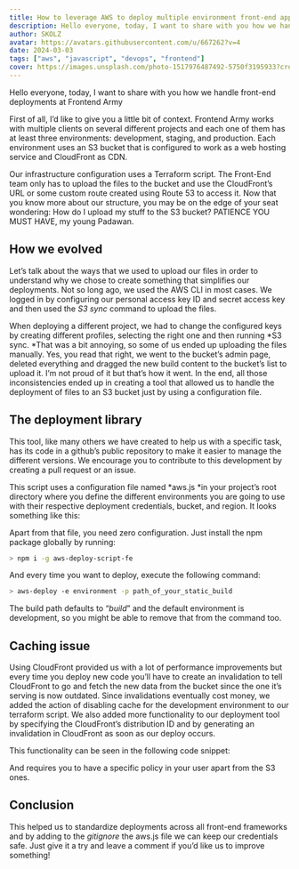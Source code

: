```yaml
---
title: How to leverage AWS to deploy multiple environment front-end apps
description: Hello everyone, today, I want to share with you how we handle front-end deployments at Frontend Army
author: SKOLZ
avatar: https://avatars.githubusercontent.com/u/667262?v=4
date: 2024-03-03
tags: ["aws", "javascript", "devops", "frontend"]
cover: https://images.unsplash.com/photo-1517976487492-5750f3195933?crop=entropy&cs=srgb&fm=jpg&ixid=M3wzMzc0NjN8MHwxfHNlYXJjaHwxfHxyb2NrZXR8ZW58MHx8fHwxNzA2MjAyMDg0fDA&ixlib=rb-4.0.3&w=800&h=800&auto=compress%2Cformat&fit=max
---
```


Hello everyone, today, I want to share with you how we handle front-end deployments at Frontend Army

First of all, I’d like to give you a little bit of context. Frontend Army works with multiple clients on several different projects and each one of them has at least three environments: development, staging, and production. Each environment uses an S3 bucket that is configured to work as a web hosting service and CloudFront as CDN.

Our infrastructure configuration uses a Terraform script. The Front-End team only has to upload the files to the bucket and use the CloudFront’s URL or some custom route created using Route 53 to access it. Now that you know more about our structure, you may be on the edge of your seat wondering: How do I upload my stuff to the S3 bucket? PATIENCE YOU MUST HAVE, my young Padawan.

## How we evolved

Let’s talk about the ways that we used to upload our files in order to understand why we chose to create something that simplifies our deployments. Not so long ago, we used the AWS CLI in most cases. We logged in by configuring our personal access key ID and secret access key and then used the *S3 sync* command to upload the files.

When deploying a different project, we had to change the configured keys by creating different profiles, selecting the right one and then running *S3 sync. *That was a bit annoying, so some of us ended up uploading the files manually. Yes, you read that right, we went to the bucket’s admin page, deleted everything and dragged the new build content to the bucket’s list to upload it. I’m not proud of it but that’s how it went. In the end, all those inconsistencies ended up in creating a tool that allowed us to handle the deployment of files to an S3 bucket just by using a configuration file.

## The deployment library

This tool, like many others we have created to help us with a specific task, has its code in a github’s public repository to make it easier to manage the different versions. We encourage you to contribute to this development by creating a pull request or an issue.

This script uses a configuration file named *aws.js *in your project’s root directory where you define the different environments you are going to use with their respective deployment credentials, bucket, and region. It looks something like this:


Apart from that file, you need zero configuration. Just install the npm package globally by running:

```sh
> npm i -g aws-deploy-script-fe
```

And every time you want to deploy, execute the following command:

```sh
> aws-deploy -e environment -p path_of_your_static_build
```

The build path defaults to “*build*” and the default environment is development, so you might be able to remove that from the command too.

## Caching issue

Using CloudFront provided us with a lot of performance improvements but every time you deploy new code you’ll have to create an invalidation to tell CloudFront to go and fetch the new data from the bucket since the one it’s serving is now outdated. Since invalidations eventually cost money, we added the action of disabling cache for the development environment to our terraform script. We also added more functionality to our deployment tool by specifying the CloudFront’s distribution ID and by generating an invalidation in CloudFront as soon as our deploy occurs.

This functionality can be seen in the following code snippet:

And requires you to have a specific policy in your user apart from the S3 ones.

## Conclusion

This helped us to standardize deployments across all front-end frameworks and by adding to the *gitignore* the aws.js file we can keep our credentials safe. Just give it a try and leave a comment if you’d like us to improve something!
